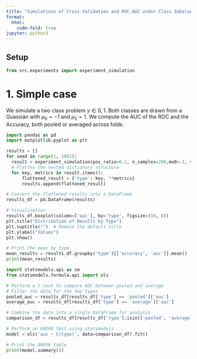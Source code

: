 ```yaml
---
title: "Simulations of Cross‑Validation and ROC‑AUC under Class Imbalance"
format:
  html:
    code-fold: true
jupyter: python3
---
```


## Setup

```python
from src.experiments import experiment_simulation
```

# 1. Simple case
We simulate a two class problem $y\in{0,1}$. Both classes are drawn from a Guassian with $\mu_0=-1$ and $\mu_2=1$. We compute the AUC of the ROC and the Accuracy, both pooled or averaged across folds. 

```python
import pandas as pd
import matplotlib.pyplot as plt

results = []
for seed in range(1, 1001):
  result = experiment_simulation(pos_ratio=0.1, n_samples=200,mu0=-1, sigma0=1,mu1=0,sigma1=1, seed=seed, verbose=False)
  # Flatten the nested dictionary structure
  for key, metrics in result.items():
      flattened_result = {'type': key, **metrics}
      results.append(flattened_result)

# Convert the flattened results into a DataFrame
results_df = pd.DataFrame(results)

# Visualization
results_df.boxplot(column=['auc'], by='type', figsize=(10, 6))
plt.title("Distribution of Results by Type")
plt.suptitle("")  # Remove the default title
plt.ylabel("Values")
plt.show()

# Print the mean by type
mean_results = results_df.groupby('type')[['accuracy', 'auc']].mean()
print(mean_results)
```

```python
import statsmodels.api as sm
from statsmodels.formula.api import ols

# Perform a t-test to compare AUC between pooled and average
# Filter the data for the two types
pooled_auc = results_df[results_df['type'] == 'pooled']['auc']
average_auc = results_df[results_df['type'] == 'average']['auc']

# Combine the data into a single DataFrame for analysis
comparison_df = results_df[results_df['type'].isin(['pooled', 'average'])]

# Perform an ANOVA test using statsmodels
model = ols('auc ~ C(type)', data=comparison_df).fit()

# Print the ANOVA table
print(model.summary())
```

